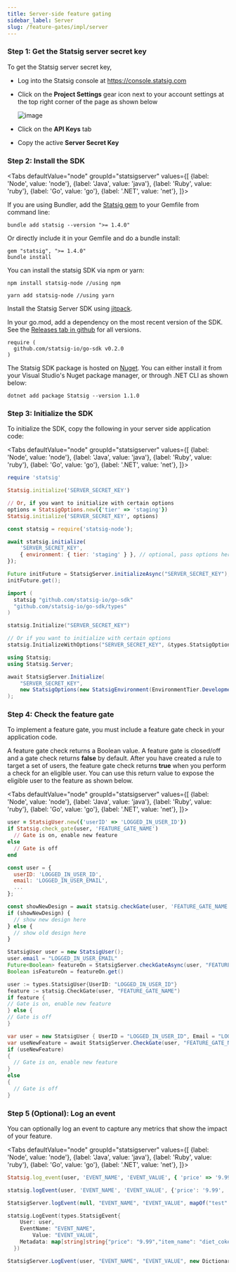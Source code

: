 ```yaml
---
title: Server-side feature gating
sidebar_label: Server
slug: /feature-gates/impl/server
---
```




### Step 1: Get the Statsig server secret key

To get the Statsig server secret key, 
- Log into the Statsig console at https://console.statsig.com 
- Click on the **Project Settings** gear icon next to your account settings at the top right corner of the page as shown below

  ![image](https://user-images.githubusercontent.com/1315028/129190279-60ab338f-02da-4b9a-86ee-e81cb6ac8940.png)

- Click on the **API Keys** tab
- Copy the active **Server Secret Key**

### Step 2: Install the SDK
  
<Tabs
  defaultValue="node"
  groupId="statsigserver"
  values={[
    {label: 'Node', value: 'node'},
    {label: 'Java', value: 'java'},
    {label: 'Ruby', value: 'ruby'},
    {label: 'Go', value: 'go'},
    {label: '.NET', value: 'net'},
]}>
<TabItem value="ruby">

If you are using Bundler, add the [Statsig gem](https://rubygems.org/gems/statsig) to your Gemfile from command line:

```shell
bundle add statsig --version ">= 1.4.0" 
```

Or directly include it in your Gemfile and do a bundle install:

```shell
gem "statsig", ">= 1.4.0"
bundle install
```

</TabItem>
<TabItem value="node">
You can install the statsig SDK via npm or yarn:

```shell
npm install statsig-node //using npm
```

```shell
yarn add statsig-node //using yarn
```

</TabItem>

<TabItem value="java">

Install the Statsig Server SDK using [jitpack](https://jitpack.io/#statsig-io/java-server-sdk).

</TabItem>
<TabItem value="go">

In your go.mod, add a dependency on the most recent version of the SDK. See the [Releases tab in github](https://github.com/statsig-io/go-sdk/releases) for all versions.

```
require (
  github.com/statsig-io/go-sdk v0.2.0
)
```

</TabItem>


<TabItem value="net">

The Statsig SDK package is hosted on [Nuget](https://www.nuget.org/packages/Statsig/). You can either install it from your Visual Studio's Nuget package manager, or through .NET CLI as shown below:

```shell
dotnet add package Statsig --version 1.1.0
```

</TabItem>
</Tabs>

### Step 3: Initialize the SDK

To initialize the SDK, copy the following in your server side application code:
  
<Tabs
  defaultValue="node"
  groupId="statsigserver"
  values={[
    {label: 'Node', value: 'node'},
    {label: 'Java', value: 'java'},
    {label: 'Ruby', value: 'ruby'},
    {label: 'Go', value: 'go'},
    {label: '.NET', value: 'net'},
]}>
<TabItem value="ruby">

```ruby
require 'statsig'

Statsig.initialize('SERVER_SECRET_KEY')

// Or, if you want to initialize with certain options
options = StatsigOptions.new({'tier' => 'staging'})
Statsig.initialize('SERVER_SECRET_KEY', options)
```

</TabItem>
<TabItem value="node">

```jsx
const statsig = require('statsig-node');

await statsig.initialize(
    'SERVER_SECRET_KEY',
    { environment: { tier: 'staging' } }, // optional, pass options here if needed
});
```

</TabItem>

<TabItem value="java">

```java
Future initFuture = StatsigServer.initializeAsync("SERVER_SECRET_KEY");
initFuture.get();
```

</TabItem>
<TabItem value="go">

```go
import (
  statsig "github.com/statsig-io/go-sdk"
  "github.com/statsig-io/go-sdk/types"
)

statsig.Initialize("SERVER_SECRET_KEY")

// Or if you want to initialize with certain options
statsig.InitializeWithOptions("SERVER_SECRET_KEY", &types.StatsigOptions{Environment: types.StatsigEnvironment{Tier: "staging"}})
```

</TabItem>
<TabItem value="net">

```csharp
using Statsig;
using Statsig.Server;

await StatsigServer.Initialize(
    "SERVER_SECRET_KEY",
    new StatsigOptions(new StatsigEnvironment(EnvironmentTier.Development)) // optional, use when needed to customize certain behaviors
);
```

</TabItem>
</Tabs>


### Step 4: Check the feature gate

To implement a feature gate, you must include a feature gate check in your application code. 

A feature gate check returns a Boolean value. A feature gate is closed/off and a gate check returns **false** by default. After you have created a rule to target a set of users, the feature gate check returns **true** when you perform a check for an eligible user. You can use this return value to expose the eligible user to the feature as shown below.

<Tabs
  defaultValue="node"
  groupId="statsigserver"
  values={[
    {label: 'Node', value: 'node'},
    {label: 'Java', value: 'java'},
    {label: 'Ruby', value: 'ruby'},
    {label: 'Go', value: 'go'},
    {label: '.NET', value: 'net'},
]}>
<TabItem value="ruby">

```ruby
user = StatsigUser.new({'userID' => 'LOGGED_IN_USER_ID'})
if Statsig.check_gate(user, 'FEATURE_GATE_NAME')
  // Gate is on, enable new feature
else
  // Gate is off
end
```

</TabItem>
<TabItem value="node">

```jsx
const user = {
  userID: 'LOGGED_IN_USER_ID',
  email: 'LOGGED_IN_USER_EMAIL',
  ...
};

const showNewDesign = await statsig.checkGate(user, 'FEATURE_GATE_NAME');
if (showNewDesign) {
  // show new design here
} else {
  // show old design here
}
```

</TabItem>
<TabItem value="java">

```java
StatsigUser user = new StatsigUser();
user.email = "LOGGED_IN_USER_EMAIL"
Future<Boolean> featureOn = StatsigServer.checkGateAsync(user, "FEATURE_GATE_NAME");
Boolean isFeatureOn = featureOn.get()
```

</TabItem>
<TabItem value="go">

  ```go
user := types.StatsigUser{UserID: "LOGGED_IN_USER_ID"}
feature := statsig.CheckGate(user, "FEATURE_GATE_NAME")
if feature {
  // Gate is on, enable new feature
} else {
  // Gate is off
}
```

</TabItem>
<TabItem value="net">

```csharp
var user = new StatsigUser { UserID = "LOGGED_IN_USER_ID", Email = "LOGGED_IN_USER_EMAIL" };
var useNewFeature = await StatsigServer.CheckGate(user, "FEATURE_GATE_NAME");
if (useNewFeature)
{
  // Gate is on, enable new feature
}
else
{
  // Gate is off
}
```

</TabItem>
</Tabs>
    
### Step 5 (Optional): Log an event

You can optionally log an event to capture any metrics that show the impact of your feature. 

<Tabs
  defaultValue="node"
  groupId="statsigserver"
  values={[
    {label: 'Node', value: 'node'},
    {label: 'Java', value: 'java'},
    {label: 'Ruby', value: 'ruby'},
    {label: 'Go', value: 'go'},
    {label: '.NET', value: 'net'},
]}>
<TabItem value="ruby">

```ruby
Statsig.log_event(user, 'EVENT_NAME', 'EVENT_VALUE', { 'price' => '9.99', 'item_name' => 'diet_coke_48_pack' })
```

</TabItem>
<TabItem value="node">

```jsx
statsig.logEvent(user, 'EVENT_NAME', 'EVENT_VALUE', {'price': '9.99', 'item_name': 'diet_coke_48_pack'});
```

</TabItem>

<TabItem value="java">

```java
StatsigServer.logEvent(null, "EVENT_NAME", "EVENT_VALUE", mapOf("test" to "test2"))
```

</TabItem>
<TabItem value="go">

```go
statsig.LogEvent(types.StatsigEvent{
    User: user,
    EventName: "EVENT_NAME",
        Value: "EVENT_VALUE",
    Metadata: map[string]string{"price": "9.99","item_name": "diet_coke_48_pack"},
  })
```

</TabItem>


<TabItem value="net">

```csharp
StatsigServer.LogEvent(user, "EVENT_NAME", "EVENT_VALUE", new Dictionary<string, string>() { { "price", "9.99" }, { "item_name", "diet_coke_48_pack" } });
```

</TabItem>
</Tabs>
